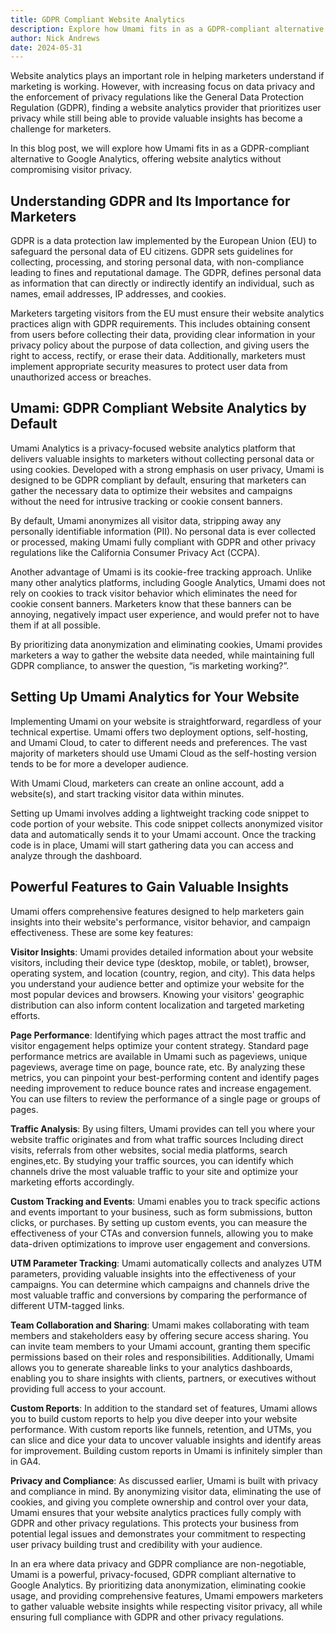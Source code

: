 ```yaml
---
title: GDPR Compliant Website Analytics
description: Explore how Umami fits in as a GDPR-compliant alternative to Google Analytics.
author: Nick Andrews
date: 2024-05-31
---
```


Website analytics plays an important role in helping marketers understand if marketing is working. However, with increasing focus on data privacy and the enforcement of privacy regulations like the General Data Protection Regulation (GDPR), finding a website analytics provider that prioritizes user privacy while still being able to provide valuable insights has become a challenge for marketers.

In this blog post, we will explore how Umami fits in as a GDPR-compliant alternative to Google Analytics, offering website analytics without compromising visitor privacy.

## Understanding GDPR and Its Importance for Marketers

GDPR is a data protection law implemented by the European Union (EU) to safeguard the personal data of EU citizens. GDPR sets guidelines for collecting, processing, and storing personal data, with non-compliance leading to fines and reputational damage. The GDPR, defines personal data as information that can directly or indirectly identify an individual, such as names, email addresses, IP addresses, and cookies.

Marketers targeting visitors from the EU must ensure their website analytics practices align with GDPR requirements. This includes obtaining consent from users before collecting their data, providing clear information in your privacy policy about the purpose of data collection, and giving users the right to access, rectify, or erase their data. Additionally, marketers must implement appropriate security measures to protect user data from unauthorized access or breaches.

## Umami: GDPR Compliant Website Analytics by Default

Umami Analytics is a privacy-focused website analytics platform that delivers valuable insights to marketers without collecting personal data or using cookies. Developed with a strong emphasis on user privacy, Umami is designed to be GDPR compliant by default, ensuring that marketers can gather the necessary data to optimize their websites and campaigns without the need for intrusive tracking or cookie consent banners.

By default, Umami anonymizes all visitor data, stripping away any personally identifiable information (PII). No personal data is ever collected or processed, making Umami fully compliant with GDPR and other privacy regulations like the California Consumer Privacy Act (CCPA).

Another advantage of Umami is its cookie-free tracking approach. Unlike many other analytics platforms, including Google Analytics, Umami does not rely on cookies to track visitor behavior which eliminates the need for cookie consent banners. Marketers know that these banners can be annoying, negatively impact user experience, and would prefer not to have them if at all possible.

By prioritizing data anonymization and eliminating cookies, Umami provides marketers a way to gather the website data needed, while maintaining full GDPR compliance, to answer the question, “is marketing working?”.

## Setting Up Umami Analytics for Your Website

Implementing Umami on your website is straightforward, regardless of your technical expertise. Umami offers two deployment options, self-hosting, and Umami Cloud, to cater to different needs and preferences. The vast majority of marketers should use Umami Cloud as the self-hosting version tends to be for more a developer audience.

With Umami Cloud, marketers can create an online account, add a website(s), and start tracking visitor data within minutes.

Setting up Umami involves adding a lightweight tracking code snippet to code portion of your website. This code snippet collects anonymized visitor data and automatically sends it to your Umami account. Once the tracking code is in place, Umami will start gathering data you can access and analyze through the dashboard.

## Powerful Features to Gain Valuable Insights

Umami offers comprehensive features designed to help marketers gain insights into their website's performance, visitor behavior, and campaign effectiveness. These are some key features:

**Visitor Insights**: Umami provides detailed information about your website visitors, including their device type (desktop, mobile, or tablet), browser, operating system, and location (country, region, and city). This data helps you understand your audience better and optimize your website for the most popular devices and browsers. Knowing your visitors' geographic distribution can also inform content localization and targeted marketing efforts.

**Page Performance**: Identifying which pages attract the most traffic and visitor engagement helps optimize your content strategy. Standard page performance metrics are available in Umami such as pageviews, unique pageviews, average time on page, bounce rate, etc. By analyzing these metrics, you can pinpoint your best-performing content and identify pages needing improvement to reduce bounce rates and increase engagement. You can use filters to review the performance of a single page or groups of pages.

**Traffic Analysis**: By using filters, Umami provides can tell you where your website traffic originates and from what traffic sources Including direct visits, referrals from other websites, social media platforms, search engines,etc. By studying your traffic sources, you can identify which channels drive the most valuable traffic to your site and optimize your marketing efforts accordingly.

**Custom Tracking and Events**: Umami enables you to track specific actions and events important to your business, such as form submissions, button clicks, or purchases. By setting up custom events, you can measure the effectiveness of your CTAs and conversion funnels, allowing you to make data-driven optimizations to improve user engagement and conversions.

**UTM Parameter Tracking**: Umami automatically collects and analyzes UTM parameters, providing valuable insights into the effectiveness of your campaigns. You can determine which campaigns and channels drive the most valuable traffic and conversions by comparing the performance of different UTM-tagged links.

**Team Collaboration and Sharing**: Umami makes collaborating with team members and stakeholders easy by offering secure access sharing. You can invite team members to your Umami account, granting them specific permissions based on their roles and responsibilities. Additionally, Umami allows you to generate shareable links to your analytics dashboards, enabling you to share insights with clients, partners, or executives without providing full access to your account.

**Custom Reports**: In addition to the standard set of features, Umami allows you to build custom reports to help you dive deeper into your website performance. With custom reports like funnels, retention, and UTMs, you can slice and dice your data to uncover valuable insights and identify areas for improvement. Building custom reports in Umami is infinitely simpler than in GA4.

**Privacy and Compliance**: As discussed earlier, Umami is built with privacy and compliance in mind. By anonymizing visitor data, eliminating the use of cookies, and giving you complete ownership and control over your data, Umami ensures that your website analytics practices fully comply with GDPR and other privacy regulations. This protects your business from potential legal issues and demonstrates your commitment to respecting user privacy building trust and credibility with your audience.

In an era where data privacy and GDPR compliance are non-negotiable, Umami is a powerful, privacy-focused, GDPR compliant alternative to Google Analytics. By prioritizing data anonymization, eliminating cookie usage, and providing comprehensive features, Umami empowers marketers to gather valuable website insights while respecting visitor privacy, all while ensuring full compliance with GDPR and other privacy regulations.
